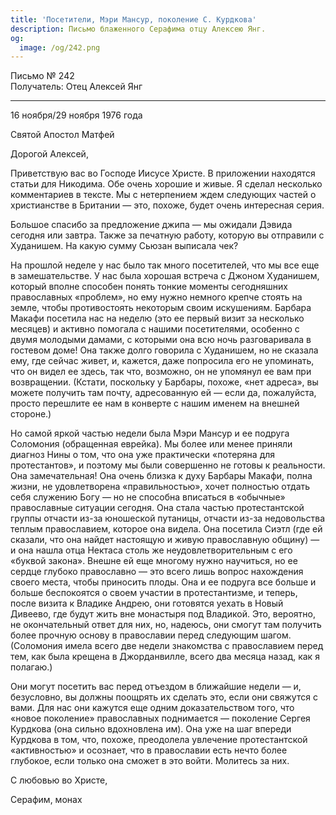 ```yaml
---
title: 'Посетители, Мэри Мансур, поколение С. Курдкова'
description: Письмо блаженного Серафима отцу Алексею Янг.
og:
  image: /og/242.png
---
```


<div style={{textAlign:'right', fontFamily:'monospace'}}>Письмо № 242</div>
<div style={{textAlign:'left', fontFamily:'monospace'}}>Получатель: Отец Алексей Янг</div>

---

16 ноября/29 ноября 1976 года

Святой Апостол Матфей

Дорогой Алексей,

Приветствую вас во Господе Иисусе Христе. В приложении находятся статьи для Никодима. Обе очень хорошие и живые. Я сделал несколько комментариев в тексте. Мы с нетерпением ждем следующих частей о христианстве в Британии — это, похоже, будет очень интересная серия.

Большое спасибо за предложение джипа — мы ожидали Дэвида сегодня или завтра. Также за печатную работу, которую вы отправили с Худанишем. На какую сумму Сьюзан выписала чек?

На прошлой неделе у нас было так много посетителей, что мы все еще в замешательстве. У нас была хорошая встреча с Джоном Худанишем, который вполне способен понять тонкие моменты сегодняшних православных «проблем», но ему нужно немного крепче стоять на земле, чтобы противостоять некоторым своим искушениям. Барбара Макафи посетила нас на неделю (это ее первый визит за несколько месяцев) и активно помогала с нашими посетителями, особенно с двумя молодыми дамами, с которыми она всю ночь разговаривала в гостевом доме! Она также долго говорила с Худанишем, но не сказала ему, где сейчас живет, и, кажется, даже попросила его не упоминать, что он видел ее здесь, так что, возможно, он не упомянул ее вам при возвращении. (Кстати, поскольку у Барбары, похоже, «нет адреса», вы можете получить там почту, адресованную ей — если да, пожалуйста, просто перешлите ее нам в конверте с нашим именем на внешней стороне.)

Но самой яркой частью недели была Мэри Мансур и ее подруга Соломония (обращенная еврейка). Мы более или менее приняли диагноз Нины о том, что она уже практически «потеряна для протестантов», и поэтому мы были совершенно не готовы к реальности. Она замечательная! Она очень близка к духу Барбары Макафи, полна жизни, не удовлетворена «правильностью», хочет полностью отдать себя служению Богу — но не способна вписаться в «обычные» православные ситуации сегодня. Она стала частью протестантской группы отчасти из-за юношеской путаницы, отчасти из-за недовольства теплым православием, которое она видела. Она посетила Сиэтл (где ей сказали, что она найдет настоящую и живую православную общину) — и она нашла отца Нектаса столь же неудовлетворительным с его «буквой закона». Внешне ей еще многому нужно научиться, но ее сердце глубоко православно — это всего лишь вопрос нахождения своего места, чтобы приносить плоды. Она и ее подруга все больше и больше беспокоятся о своем участии в протестантизме, и теперь, после визита к Владике Андрею, они готовятся уехать в Новый Дивеево, где будут жить вне монастыря под Владикой. Это, вероятно, не окончательный ответ для них, но, надеюсь, они смогут там получить более прочную основу в православии перед следующим шагом. (Соломония имела всего две недели знакомства с православием перед тем, как была крещена в Джорданвилле, всего два месяца назад, как я полагаю.)

Они могут посетить вас перед отъездом в ближайшие недели — и, безусловно, вы должны поощрять их сделать это, если они свяжутся с вами. Для нас они кажутся еще одним доказательством того, что «новое поколение» православных поднимается — поколение Сергея Курдкова (она сильно вдохновлена им). Она уже на шаг впереди Курдкова в том, что, похоже, преодолела увлечение протестантской «активностью» и осознает, что в православии есть нечто более глубокое, если только она сможет в это войти. Молитесь за них.

С любовью во Христе,

Серафим, монах